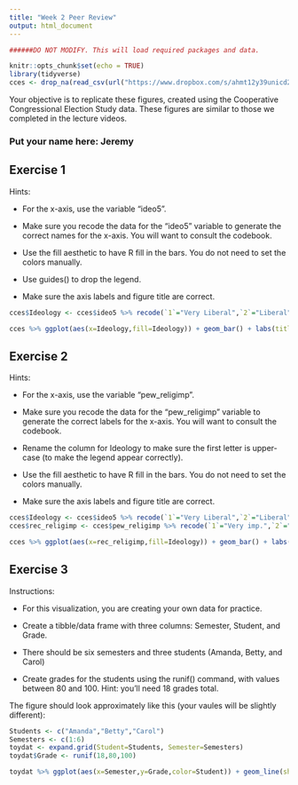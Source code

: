 ```yaml
---
title: "Week 2 Peer Review"
output: html_document
---
```


```r

######DO NOT MODIFY. This will load required packages and data.

knitr::opts_chunk$set(echo = TRUE)
library(tidyverse)
cces <- drop_na(read_csv(url("https://www.dropbox.com/s/ahmt12y39unicd2/cces_sample_coursera.csv?raw=1")))
```

Your objective is to replicate these figures, created using the Cooperative Congressional Election Study data. These figures are similar to those we completed in the lecture videos.

### Put your name here: Jeremy



## Exercise 1

Hints:

* For the x-axis, use the variable "ideo5".

* Make sure you recode the data for the "ideo5" variable to generate the correct names for the x-axis. You will want to consult the codebook.

* Use the fill aesthetic to have R fill in the bars. You do not need to set the colors manually.

* Use guides() to drop the legend.

* Make sure the axis labels and figure title are correct.


```r
cces$Ideology <- cces$ideo5 %>% recode(`1`="Very Liberal",`2`="Liberal",`3`="Moderate",`4`="Conservative",`5`="Very Conservative")

cces %>% ggplot(aes(x=Ideology,fill=Ideology)) + geom_bar() + labs(title="Respondent Ideology",y="Count") + guides(fill="none")

```

## Exercise 2

Hints:

* For the x-axis, use the variable "pew_religimp".

* Make sure you recode the data for the "pew_religimp" variable to generate the correct labels for the x-axis. You will want to consult the codebook.

* Rename the column for Ideology to make sure the first letter is upper-case (to make the legend appear correctly).

* Use the fill aesthetic to have R fill in the bars. You do not need to set the colors manually.

* Make sure the axis labels and figure title are correct.

```r
cces$Ideology <- cces$ideo5 %>% recode(`1`="Very Liberal",`2`="Liberal",`3`="Moderate",`4`="Conservative",`5`="Very Conservative")
cces$rec_religimp <- cces$pew_religimp %>% recode(`1`="Very imp.",`2`="Somewhat imp.",`3`="Not too imp.",`4`="Not imp.")

cces %>% ggplot(aes(x=rec_religimp,fill=Ideology)) + geom_bar() + labs(x="Importance of Religion",y="Count",title="Importance of Religion by Ideology")
```

## Exercise 3

Instructions:

* For this visualization, you are creating your own data for practice.

* Create a tibble/data frame with three columns: Semester, Student, and Grade.

* There should be six semesters and three students (Amanda, Betty, and Carol)

* Create grades for the students using the runif() command, with values between 80 and 100. Hint: you'll need 18 grades total.

The figure should look approximately like this (your vaules will be slightly different):


```r
Students <- c("Amanda","Betty","Carol")
Semesters <- c(1:6)
toydat <- expand.grid(Student=Students, Semester=Semesters)
toydat$Grade <- runif(18,80,100)

toydat %>% ggplot(aes(x=Semester,y=Grade,color=Student)) + geom_line(show.legend=FALSE) + labs(title="Student Grades by Semester") + facet_wrap(~Student)
```

